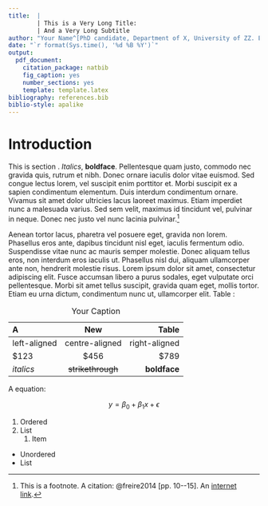 ```yaml
---
title:  |
        | This is a Very Long Title:
        | And a Very Long Subtitle
author: "Your Name^[PhD candidate, Department of X, University of ZZ. Email address: [your@email.com](mailto:your@email.com). I would like to thank ... for their helpful comments and suggestions. The usual disclaimer applies.  All data, code and information required to replicate this study are available at the following web address: <https://github.com/danilofreire/rmarkdown-article-template>.]"
date: "`r format(Sys.time(), '%d %B %Y')`"
output:
  pdf_document:
    citation_package: natbib
    fig_caption: yes
    number_sections: yes
    template: template.latex
bibliography: references.bib
biblio-style: apalike
---
```


\onehalfspacing

\begin{abstract}

\noindent
Lorem ipsum dolor sit amet, consectetur adipiscing elit. Curabitur vitae blandit ligula. Phasellus quis elit venenatis, suscipit lacus sed, pellentesque risus. Proin vitae sapien id enim ultrices pretium ac eget risus. Curabitur eget elit feugiat, congue orci sit amet, porttitor libero. Vestibulum volutpat mauris tellus. Proin accumsan, velit ut feugiat pulvinar, augue urna iaculis magna, et iaculis mi nunc vitae justo. Nulla enim dui, elementum sit amet pharetra quis, tempus vitae nisl.

\vspace{.5cm}
\noindent
\textbf{Keywords}: latex; rmarkdown; rstudio; template

\vspace{.25cm}
\noindent
\textbf{JEL Codes}: D710; K420; Z00

\end{abstract}

\newpage

# Introduction\label{intro}

\setlength{\parindent}{1cm}
\setlength{\parskip}{0pt}
\doublespacing

This is section \ref{intro}. *Italics*, **boldface**. Pellentesque quam justo, commodo nec gravida quis, rutrum et nibh. Donec ornare iaculis dolor vitae euismod. Sed congue lectus lorem, vel suscipit enim porttitor et. Morbi suscipit ex a sapien condimentum elementum. Duis interdum condimentum ornare. Vivamus sit amet dolor ultricies lacus laoreet maximus. Etiam imperdiet nunc a malesuada varius. Sed sem velit, maximus id tincidunt vel, pulvinar in neque. Donec nec justo vel nunc lacinia pulvinar.[^fn-1]

[^fn-1]: This is a footnote. A citation: @freire2014 [pp. 10--15]. An [internet link](http://github.com/danilofreire).

Aenean tortor lacus, pharetra vel posuere eget, gravida non lorem. Phasellus eros ante, dapibus tincidunt nisl eget, iaculis fermentum odio. Suspendisse vitae nunc ac mauris semper molestie. Donec aliquam tellus eros, non interdum eros iaculis ut. Phasellus nisl dui, aliquam ullamcorper ante non, hendrerit molestie risus. Lorem ipsum dolor sit amet, consectetur adipiscing elit. Fusce accumsan libero a purus sodales, eget vulputate orci pellentesque. Morbi sit amet tellus suscipit, gravida quam eget, mollis tortor. Etiam eu urna dictum, condimentum nunc ut, ullamcorper elit. Table \ref{tab:tab1}:

\vspace{.5cm}

| A            | New              | Table          |
|:-------------|:----------------:|---------------:|
|left-aligned  |centre-aligned    |right-aligned   |
|$123          |$456              |$789            |
|*italics*     |~~strikethrough~~ |**boldface**    |

Table: Your Caption\label{tab:tab1}

A \LaTeX \hspace{.005cm} equation: 

$$ y = \beta_{0} + \beta_{1} x + \epsilon $$

1. Ordered
2. List
    1. Item

* Unordered
* List

\newpage
\setlength{\parindent}{0cm}
\setlength{\parskip}{6pt}